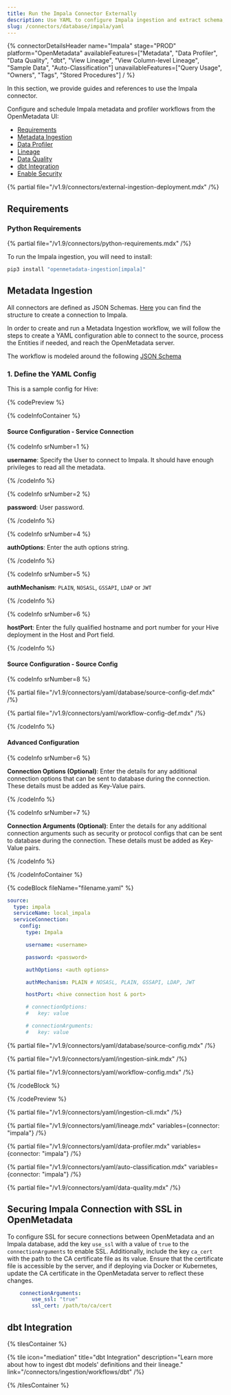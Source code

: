 ```yaml
---
title: Run the Impala Connector Externally
description: Use YAML to configure Impala ingestion and extract schema, lineage, and profiling metadata.
slug: /connectors/database/impala/yaml
---
```



{% connectorDetailsHeader
name="Impala"
stage="PROD"
platform="OpenMetadata"
availableFeatures=["Metadata", "Data Profiler", "Data Quality", "dbt", "View Lineage", "View Column-level Lineage", "Sample Data", "Auto-Classification"]
unavailableFeatures=["Query Usage", "Owners", "Tags", "Stored Procedures"]
/ %}

In this section, we provide guides and references to use the Impala connector.

Configure and schedule Impala metadata and profiler workflows from the OpenMetadata UI:
- [Requirements](#requirements)
- [Metadata Ingestion](#metadata-ingestion)
- [Data Profiler](#data-profiler)
- [Lineage](#lineage)
- [Data Quality](#data-quality)
- [dbt Integration](#dbt-integration)
- [Enable Security](#securing-impala-connection-with-ssl-in-openmetadata)

{% partial file="/v1.9/connectors/external-ingestion-deployment.mdx" /%}

## Requirements

### Python Requirements

{% partial file="/v1.9/connectors/python-requirements.mdx" /%}

To run the Impala ingestion, you will need to install:

```bash
pip3 install "openmetadata-ingestion[impala]"
```

## Metadata Ingestion

All connectors are defined as JSON Schemas.
[Here](https://github.com/open-metadata/OpenMetadata/blob/main/openmetadata-spec/src/main/resources/json/schema/entity/services/connections/database/impalaConnection.json)
you can find the structure to create a connection to Impala.

In order to create and run a Metadata Ingestion workflow, we will follow
the steps to create a YAML configuration able to connect to the source,
process the Entities if needed, and reach the OpenMetadata server.

The workflow is modeled around the following
[JSON Schema](https://github.com/open-metadata/OpenMetadata/blob/main/openmetadata-spec/src/main/resources/json/schema/metadataIngestion/workflow.json)

### 1. Define the YAML Config

This is a sample config for Hive:

{% codePreview %}

{% codeInfoContainer %}

#### Source Configuration - Service Connection

{% codeInfo srNumber=1 %}

**username**: Specify the User to connect to Impala. It should have enough privileges to read all the metadata.

{% /codeInfo %}

{% codeInfo srNumber=2 %}

**password**: User password.

{% /codeInfo %}

{% codeInfo srNumber=4 %}

**authOptions**: Enter the auth options string.

{% /codeInfo %}

{% codeInfo srNumber=5 %}

**authMechanism**: `PLAIN`, `NOSASL`, `GSSAPI`, `LDAP` or `JWT`

{% /codeInfo %}

{% codeInfo srNumber=6 %}

**hostPort**: Enter the fully qualified hostname and port number for your Hive deployment in the Host and Port field.

{% /codeInfo %}

#### Source Configuration - Source Config

{% codeInfo srNumber=8 %}

{% partial file="/v1.9/connectors/yaml/database/source-config-def.mdx" /%}

<IngestionSinkDef />

{% partial file="/v1.9/connectors/yaml/workflow-config-def.mdx" /%}

{% /codeInfo %}

#### Advanced Configuration

{% codeInfo srNumber=6 %}

**Connection Options (Optional)**: Enter the details for any additional connection options that can be sent to database during the connection. These details must be added as Key-Value pairs.

{% /codeInfo %}

{% codeInfo srNumber=7 %}

**Connection Arguments (Optional)**: Enter the details for any additional connection arguments such as security or protocol configs that can be sent to database during the connection. These details must be added as Key-Value pairs.

{% /codeInfo %}

{% /codeInfoContainer %}

{% codeBlock fileName="filename.yaml" %}

```yaml {% isCodeBlock=true %}
source:
  type: impala
  serviceName: local_impala
  serviceConnection:
    config:
      type: Impala
```
```yaml {% srNumber=1 %}
      username: <username>
```
```yaml {% srNumber=2 %}
      password: <password>
```
```yaml {% srNumber=3 %}
      authOptions: <auth options>
```
```yaml {% srNumber=4 %}
      authMechanism: PLAIN # NOSASL, PLAIN, GSSAPI, LDAP, JWT
```
```yaml {% srNumber=5 %}
      hostPort: <hive connection host & port>
```
```yaml {% srNumber=6 %}
      # connectionOptions:
      #   key: value
```
```yaml {% srNumber=7 %}
      # connectionArguments:
      #   key: value
```

{% partial file="/v1.9/connectors/yaml/database/source-config.mdx" /%}

{% partial file="/v1.9/connectors/yaml/ingestion-sink.mdx" /%}

{% partial file="/v1.9/connectors/yaml/workflow-config.mdx" /%}

{% /codeBlock %}

{% /codePreview %}

{% partial file="/v1.9/connectors/yaml/ingestion-cli.mdx" /%}

{% partial file="/v1.9/connectors/yaml/lineage.mdx" variables={connector: "impala"} /%}

{% partial file="/v1.9/connectors/yaml/data-profiler.mdx" variables={connector: "impala"} /%}

{% partial file="/v1.9/connectors/yaml/auto-classification.mdx" variables={connector: "impala"} /%}

{% partial file="/v1.9/connectors/yaml/data-quality.mdx" /%}

## Securing Impala Connection with SSL in OpenMetadata

To configure SSL for secure connections between OpenMetadata and an Impala database, add the key `use_ssl` with a value of `true` to the `connectionArguments` to enable SSL. Additionally, include the key `ca_cert` with the path to the CA certificate file as its value. Ensure that the certificate file is accessible by the server, and if deploying via Docker or Kubernetes, update the CA certificate in the OpenMetadata server to reflect these changes.

```yaml
    connectionArguments:
        use_ssl: "true"
        ssl_cert: /path/to/ca/cert
```

## dbt Integration

{% tilesContainer %}

{% tile
icon="mediation"
title="dbt Integration"
description="Learn more about how to ingest dbt models' definitions and their lineage."
link="/connectors/ingestion/workflows/dbt" /%}

{% /tilesContainer %}
